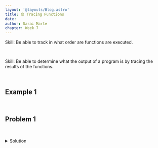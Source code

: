 ```yaml
---
layout: '@layouts/Blog.astro'
title: 🟡 Tracing Functions
date:
author: Sarai Marte
chapter: Week 7
---
```



<span style="font-family: var(--primaryFont);">

Skill: Be able to track in what order are functions are executed.  

&nbsp;&nbsp;&nbsp;&nbsp;

Skill: Be able to determine what the output of a program is by tracing the results of the functions.  

&nbsp;&nbsp;&nbsp;&nbsp;

## Example 1

&nbsp;&nbsp;&nbsp;&nbsp;

## Problem 1 

&nbsp;&nbsp;&nbsp;&nbsp;

<details>
  <summary>Solution</summary>
  
</details>

</span>